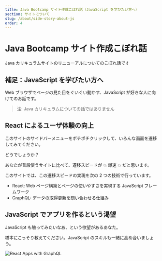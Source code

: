 ```yaml
---
title: Java Bootcamp サイト作成こぼれ話（JavaScript を学びたい方へ）
section: サイトについて
slug: /about/side-story-about-js
order: 4
---
```


# Java Bootcamp サイト作成こぼれ話

Java カリキュラムサイトのリニューアルについてのこぼれ話です

## 補足：JavaScript を学びたい方へ

Web ブラウザでページの見た目をぐいぐい動かす、JavaScript が好きな人に向けてのお話です。

> 注: Java カリキュラムについての話ではありません

## React によるユーザ体験の向上

このサイトのサイドバーメニューをポチポチクリックして、いろんな画面を遷移してみてください。

どうでしょうか？

あなたが普段使うサイトに比べて、遷移スピードが 💥 爆速 💥 だと思います。

このサイトでは、この遷移スピードの実現を次の 2 つの技術で行っています。

- React: Web ページ構築とページの使いやすさを実現する JavaScript フレームワーク
- GraphQL: データの取得更新を問い合わせる仕組み

## JavaScript でアプリを作るという渇望

JavaScript も触ってみたいなあ、という欲望があるあなた。

橋本にこっそり教えてください。JavaScript のスキルも一緒に高め合いましょう。

![React Apps with GraphQL](./react-apps-and-graphql.jpg)